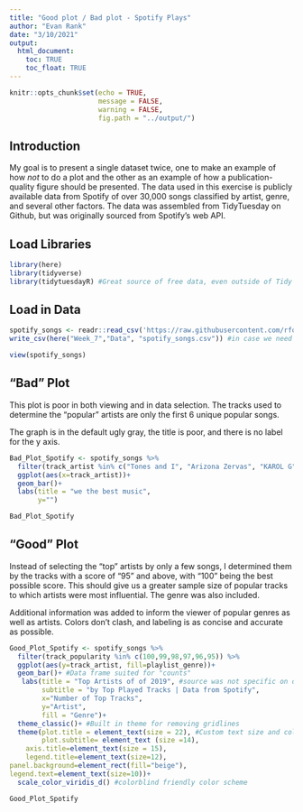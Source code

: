 ```yaml
---
title: "Good plot / Bad plot - Spotify Plays"
author: "Evan Rank"
date: "3/10/2021"
output: 
  html_document:
    toc: TRUE
    toc_float: TRUE
---
```


```r
knitr::opts_chunk$set(echo = TRUE,
                      message = FALSE,
                      warning = FALSE,
                      fig.path = "../output/")
```

## Introduction

My goal is to present a single dataset twice, one to make an example of how *not* to do a plot and the other as an example of how a publication-quality figure should be presented. The data used in this exercise is publicly available data from Spotify of over 30,000 songs classified by artist, genre, and several other factors. The data was assembled from TidyTuesday on Github, but was originally sourced from Spotify's web API.

## Load Libraries

```r
library(here)
library(tidyverse)
library(tidytuesdayR) #Great source of free data, even outside of Tidy Tuesday submissions
```

## Load in Data

```r
spotify_songs <- readr::read_csv('https://raw.githubusercontent.com/rfordatascience/tidytuesday/master/data/2020/2020-01-21/spotify_songs.csv') %>% 
write_csv(here("Week_7","Data", "spotify_songs.csv")) #in case we need to access data outside the R package

view(spotify_songs)


```

## "Bad" Plot

  This plot is poor in both viewing and in data selection. The tracks used to determine the "popular" artists are only the first 6 unique popular songs.  

  The graph is in the default ugly gray, the title is poor, and there is no label for the y axis.

```r

Bad_Plot_Spotify <- spotify_songs %>% 
  filter(track_artist %in% c("Tones and I", "Arizona Zervas", "KAROL G", "Maroon 5", "The Weeknd", "Post Malone")) %>% 
  ggplot(aes(x=track_artist))+
  geom_bar()+
  labs(title = "we the best music",
       y="")

Bad_Plot_Spotify
```

## "Good" Plot

  Instead of selecting the "top" artists by only a few songs, I determined them by the tracks with a score of "95" and above, with "100" being the best possible score. This should give us a greater sample size of popular tracks to which artists were most influential. The genre was also included.  

  Additional information was added to inform the viewer of popular genres as well as artists. Colors don't clash, and labeling is as concise and accurate as possible.
```r
Good_Plot_Spotify <- spotify_songs %>% 
  filter(track_popularity %in% c(100,99,98,97,96,95)) %>% 
  ggplot(aes(y=track_artist, fill=playlist_genre))+
  geom_bar()+ #Data frame suited for "counts"
   labs(title = "Top Artists of of 2019", #source was not specific on date, but the original blog post for the data was published at the tail end of 2019.
        subtitle = "by Top Played Tracks | Data from Spotify",
        x="Number of Top Tracks",
        y="Artist",
        fill = "Genre")+
  theme_classic()+ #Built in theme for removing gridlines
  theme(plot.title = element_text(size = 22), #Custom text size and colors from here on
        plot.subtitle= element_text (size =14),
    axis.title=element_text(size = 15),
    legend.title=element_text(size=12),
panel.background=element_rect(fill="beige"),
legend.text=element_text(size=10))+
  scale_color_viridis_d() #colorblind friendly color scheme

Good_Plot_Spotify

```
 
 